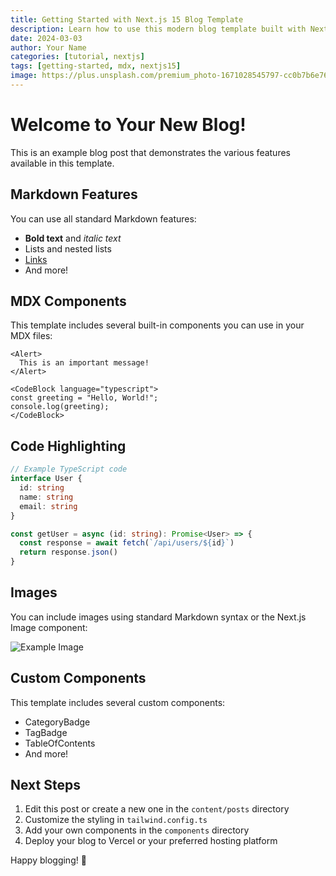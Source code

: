 ```yaml
---
title: Getting Started with Next.js 15 Blog Template
description: Learn how to use this modern blog template built with Next.js 15, TypeScript, and MDX.
date: 2024-03-03
author: Your Name
categories: [tutorial, nextjs]
tags: [getting-started, mdx, nextjs15]
image: https://plus.unsplash.com/premium_photo-1671028545797-cc0b7b6e765c?q=80&w=2071&auto=format&fit=crop&ixlib=rb-4.0.3&ixid=M3wxMjA3fDB8MHxwaG90by1wYWdlfHx8fGVufDB8fHx8fA%3D%3D
---
```


# Welcome to Your New Blog!

This is an example blog post that demonstrates the various features available in this template.

## Markdown Features

You can use all standard Markdown features:

- **Bold text** and _italic text_
- Lists and nested lists
- [Links](https://nextjs.org)
- And more!

## MDX Components

This template includes several built-in components you can use in your MDX files:

```tsx
<Alert>
  This is an important message!
</Alert>

<CodeBlock language="typescript">
const greeting = "Hello, World!";
console.log(greeting);
</CodeBlock>
```

## Code Highlighting

```typescript
// Example TypeScript code
interface User {
  id: string
  name: string
  email: string
}

const getUser = async (id: string): Promise<User> => {
  const response = await fetch(`/api/users/${id}`)
  return response.json()
}
```

## Images

You can include images using standard Markdown syntax or the Next.js Image component:

![Example Image](/images/example.jpg)

## Custom Components

This template includes several custom components:

- CategoryBadge
- TagBadge
- TableOfContents
- And more!

## Next Steps

1. Edit this post or create a new one in the `content/posts` directory
2. Customize the styling in `tailwind.config.ts`
3. Add your own components in the `components` directory
4. Deploy your blog to Vercel or your preferred hosting platform

Happy blogging! 🚀
